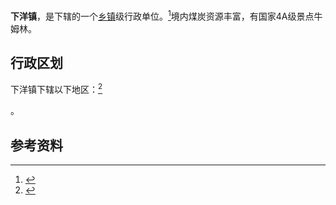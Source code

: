 {{中国乡级行政区|35/05/25/103/000}}

'''下洋镇'''，是{{PRC admin/fullname|35/05/25/103/000|3}}下辖的一个[[乡镇|乡镇]]级行政单位。<ref>{{PRC admin/ref sgc|{{PRC admin/parent|35/05/25/103/000}}}}</ref>境内煤炭资源丰富，有国家4A级景点牛姆林。

== 行政区划 ==

下洋镇下辖以下地区：<ref>{{PRC admin/ref sgc|35/05/25/103/000}}</ref>

{{PRC admin/children|35/05/25/103/000}}。

== 参考资料 ==

{{reflist}}

{{行政区划小作品}}
{{PRC admin/navcat|35/05/25/103/000}}